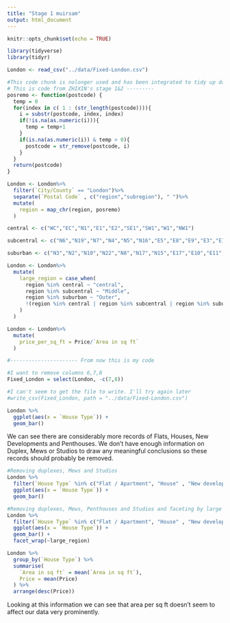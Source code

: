```yaml
---
title: "Stage 1 muirsam"
output: html_document
---
```


```r
knitr::opts_chunk$set(echo = TRUE)
```

```r
library(tidyverse)
library(tidyr)
```

```r
London <- read_csv("../data/Fixed-London.csv")
```

```r
#This code chunk is nolonger used and has been integrated to tidy up data r script
# This is code from ZHIXIN's stage 1&2 ---------
posremo <- function(postcode) {
  temp = 0
  for(index in c( 1 : (str_length(postcode)))){
    i = substr(postcode, index, index)
    if(!is.na(as.numeric(i))){
      temp = temp+1
    }
    if(is.na(as.numeric(i)) & temp > 0){
      postcode = str_remove(postcode, i)
    }
  }
  return(postcode)
}

London <- London%>%
  filter(`City/County` == "London")%>%
  separate(`Postal Code` , c("region","subregion"), " ")%>%
  mutate(
    region = map_chr(region, posremo)
  )

central <- c("WC","EC","N1","E1","E2","SE1","SW1","W1","NW1")

subcentral <- c("N6","N19","N7","N4","N5","N16","E5","E8","E9","E3","E14","SE16","SE8","SE14","SE4","SE17","SE15","SE5","SE11","SW4","SW8","SW9","SW11","SW3","SW10","SW5","SW7","W2","W8","W9","W11","NW3","NW5","NW6","NW8")

suburban <- c("N3","N2","N10","N22","N8","N17","N15","E17","E10","E11","E20","E15","E7","E12","E6","E13","E16","SE10","SE7","SE3","SE13","SE6","SE23","SE22","SE24","SE21","SE26","SE27","SW2","SW16","SW12","SW17","SW18","SW6","W6","W14","W12","W10","NW10","NW2","NW11")

London <- London%>%
  mutate(
    large_region = case_when(
      region %in% central ~ "central",
      region %in% subcentral ~ "Middle",
      region %in% suburban ~ "Outer",
      !(region %in% central | region %in% subcentral | region %in% suburban) ~ "Further Outer"
    )
  )

London <- London%>%
  mutate(
    price_per_sq_ft = Price/`Area in sq ft`
  )

#---------------------- From now this is my code

#I want to remove columns 6,7,8
Fixed_London = select(London, -c(7,8))

#I can't seem to get the file to write. I'll try again later
#write_csv(Fixed_London, path = "../data/Fixed-London.csv")


```

```r
London %>%
  ggplot(aes(x = `House Type`)) +
  geom_bar() 
```
We can see there are considerably more records of Flats, Houses, New Developments and Penthouses. We don't have enough information on Duplex, Mews or Studios to draw any meaningful conclusions so these records should probably be removed.


```r
#Removing duplexes, Mews and Studios
London %>%
  filter(`House Type` %in% c("Flat / Apartment", "House" , "New development" , "Penthouse")) %>%
  ggplot(aes(x = `House Type`)) +
  geom_bar() 
```
```r
#Removing duplexes, Mews, Penthouses and Studios and faceting by large region to compare house types (trying to explain how in ZHIXINs plot the further outer region was more expensive then the outer region on average)
London %>%
  filter(`House Type` %in% c("Flat / Apartment", "House" , "New development" )) %>%
  ggplot(aes(x = `House Type`)) +
  geom_bar() +
  facet_wrap(~large_region)
```

```r
London %>%
  group_by(`House Type`) %>%
  summarise(
    `Area in sq ft` = mean(`Area in sq ft`),
    Price = mean(Price)
  ) %>%
  arrange(desc(Price))
```
Looking at this information we can see that area per sq ft doesn't seem to affect our data very prominently.

